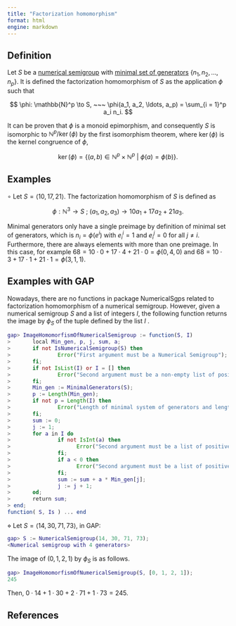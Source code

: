 ```yaml
---
title: "Factorization homomorphism"
format: html
engine: markdown
---
```


## Definition

Let $S$ be a [numerical semigroup](../Basic-concepts/Numerical-semigroup.qmd) with [minimal set of generators](../Basic-concepts/Minimal-set-of-generators.qmd) $\{n_1, n_2, \ldots, n_p\}$. It is defined the factorization homomorphism of $S$ as the application $\phi$ such that

$$
\phi: \mathbb{N}^p \to S, ~~~ \phi(a_1, a_2, \ldots, a_p) = \sum_{i = 1}^p a_i n_i.
$$

It can be proven that $\phi$ is a monoid epimorphism, and consequently $S$ is isomorphic to $\mathbb{N}^p / \ker(\phi)$ by the first isomorphism theorem, where $\ker(\phi)$ is the kernel congruence of $\phi$,

$$
\ker(\phi) = \{(a, b) \in \mathbb{N}^p \times \mathbb{N}^p ~ | ~ \phi(a) = \phi(b)\}.
$$

## Examples

$\circ$ Let $S = \langle 10, 17, 21 \rangle$. The factorization homomorphism of $S$ is defined as

$$
\phi: \mathbb{N}^3 \to S ~ ; ~ (a_1, a_2, a_3) \to 10a_1 + 17a_2 + 21a_3.
$$

Minimal generators only have a single preimage by definition of minimal set of generators, which is $n_i = \phi(e^i)$ with $e_i^i = 1$ and $e_i^j = 0$ for all $j \ne i$. Furthermore, there are always elements with more than one preimage. In this case, for example $68 = 10 \cdot 0 + 17 \cdot 4 + 21 \cdot 0 = \phi(0, 4, 0)$ and $68 = 10 \cdot 3 + 17 \cdot 1 + 21 \cdot 1 = \phi(3,1,1)$.

## Examples with GAP

Nowadays, there are no functions in package NumericalSgps related to factorization homomorphism of a numerical semigroup. However, given a numerical semigroup $S$ and a list of integers $I$, the following function returns the image by $\phi_S$ of the tuple defined by the list $I$ .

``` gap
gap> ImageHomomorfismOfNumericalSemigroup := function(S, I)
>       local Min_gen, p, j, sum, a;
>       if not IsNumericalSemigroup(S) then
>               Error("First argument must be a Numerical Semigroup");
>       fi;
>       if not IsList(I) or I = [] then
>               Error("Second argument must be a non-empty list of positive integers");
>       fi;
>       Min_gen := MinimalGenerators(S);
>       p := Length(Min_gen);
>       if not p = Length(I) then
>               Error("Length of minimal system of generators and length of second argument are different");
>       fi;
>       sum := 0;
>       j := 1;
>       for a in I do
>               if not IsInt(a) then
>                     Error("Second argument must be a list of positive integers");
>               fi;
>               if a < 0 then
>                     Error("Second argument must be a list of positive integers");
>               fi;
>               sum := sum + a * Min_gen[j];
>               j := j + 1;
>       od;
>       return sum;
> end;
function( S, Is ) ... end
```

$\diamond$ Let $S = \langle 14, 30, 71, 73 \rangle$, in GAP:

``` gap
gap> S := NumericalSemigroup(14, 30, 71, 73);
<Numerical semigroup with 4 generators>
```

The image of $(0, 1, 2, 1)$ by $\phi_S$ is as follows.

``` gap
gap> ImageHomomorfismOfNumericalSemigroup(S, [0, 1, 2, 1]);
245
```

Then, $0 \cdot 14 + 1 \cdot 30 + 2 \cdot 71 + 1 \cdot 73 = 245$.

## References

<!-- https://docs.gap-system.org/doc/tut/chap0_mj.html#contents -->
